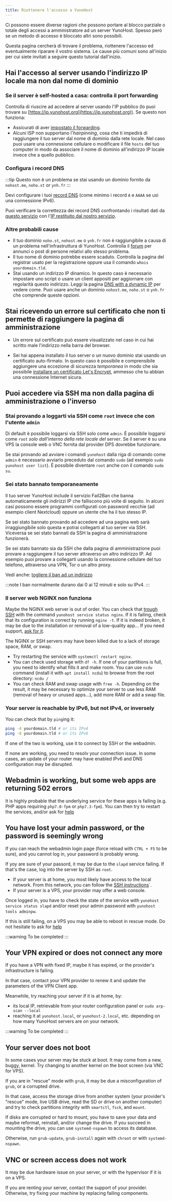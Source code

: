 ```yaml
---
title: Riottenere l'accesso a YunoHost
---
```


Ci possono essere diverse ragioni che possono portare al blocco parziale o totale degli accessi a amministratore ad un server YunoHost. Spesso però se un metodo di accesso è bloccato altri sono possibili.

Questa pagina cercherà di trovare il problema, riottenere l'accesso ed eventualmente riparare il vostro sistema. Le cause più comuni sono all'inizio per cui siete invitati a seguire questo tutorial dall'inizio.

## Hai l'accesso al server usando l'indirizzo IP locale ma non dal nome di dominio

### Se il server è self-hosted a casa: controlla il port forwarding

Controlla di riuscire ad accedere al server usando l'IP pubblico (lo puoi trovare su [https://ip.yunohost.org](https://ip.yunohost.org)). Se questo non funziona:

- Assicurati di aver [impostato il forwarding](/admin/install/post_install/port_forwarding).
- Alcuni ISP non supportano l'*hairpinning*, cosa che ti impedirà di raggiungere il tuo server dal nome di dominio dalla rete locale. Nel caso puoi usare una connessione cellulare o modificare il file `hosts` del tuo computer in modo da associare il nome di dominio all'indirizzo IP locale invece che a quello pubblico.

### Configura i record DNS

:::tip
Questo non è un problema se stai usando un dominio fornito da `nohost.me`, `noho.st` or `ynh.fr`
:::

Devi configurare i tuoi [record DNS](/admin/install/post_install/dns_config) (come minimo i record `A` e `AAAA` se usi una connessione IPv6).

Puoi verificare la correttezza dei record DNS confrontando i risultati dati da [questo servizio](https://www.whatsmydns.net/) con l'[IP restituito dal nostro servizio](https://ip.yunohost.org).

### Altre probabili cause

- Il tuo dominio `noho.st`, `nohost.me` o `ynh.fr` non è raggiungibile a causa di un problema nell'infrastruttura di YunoHost. Controlla il [forum](https://forum.yunohost.org/) per annunci o post di persone relativi allo stesso problema.
- Il tuo nome di dominio potrebbe essere scaduto. Controlla la pagina del registrar usato per la registrazione oppure usa il comando `whois yourdomain.tld`.
- Stai usando un indirizzo IP dinamico. In questo caso è necessario impostare uno script o usare un client appositi per aggiornare con regolarità questo indirizzo. Leggi la pagina [DNS with a dynamic IP](/admin/tutorials/domains/dns_dynamicip) per vedere come. Puoi usare anche un dominio `nohost.me`, `noho.st` o `ynh.fr` che comprende queste opzioni.

## Stai ricevendo un errore sul certificato che non ti permette di raggiungere la pagina di amministrazione

- Un errore sul certificato può essere visualizzato nel caso in cui hai scritto male l'indirizzo nella barra del browser.

- Sei hai appena installato il tuo server o un nuovo dominio stai usando un certificato auto-firmato. In questo caso è possibile e comprensibile aggiungere una eccezione di sicurezza *temporanea* in modo che sia possibile [installare un certificato Let's Encrypt](/admin/domains/certificate), ammesso che tu abbian una connessione Internet sicura.

## Puoi accedere via SSH ma non dalla pagina di amministrazione o l'inverso

### Stai provando a loggarti via SSH come `root` invece che con l'utente `admin`

Di default è possibile loggarsi via SSH solo come `admin`. È possibile loggarsi come `root` *solo dall'interno della rete locale del server*. Se il server è su una VPS la console web o VNC fornita dal provider DPS dovrebbe funzionare.

Se stai provando ad avviare i comandi `yunohost` dalla riga di comando come `admin` è necessario avviarlo preceduto dal comando `sudo` (ad esempio `sudo yunohost user list`). È possibile diventare `root` anche con il comando `sudo su`.

### Sei stato bannato temporaneamente

Il tuo server YunoHost include il servizio Fail2Ban che banna automaticamente gli indirizzi IP che falliscono più volte di seguito. In alcuni casi possono essere programmi configurati con password vecchie (ad esempio client Nextcloud) oppure un utente che ha il tuo stesso IP.

Se sei stato bannato provando ad accedere ad una pagina web sarà irraggiungibile solo questa e potrai collegarti al tuo server via SSH. Viceversa se sei stato bannati da SSH la pagina di amministrazione funzionerà.

Se sei stato bannato sia da SSH che dalla pagina di amministrazione puoi provare a raggiungere il tuo server attraverso un altro indirizzo IP. Ad esempio puoi provare a collegarti usando la connessione cellulare del tuo telefono, attraverso una VPN, Tor o un altro proxy.

Vedi anche: [togliere il ban ad un indirizzo](/admin/troubleshooting/fail2ban)

:::note
I ban normalmente durano dai 0 ai 12 minuti e solo su IPv4.
:::

### Il server web NGINX non funziona

Maybe the NGINX web server is out of order. You can check that [trough SSH](/admin/command_line) with the command `yunohost service status nginx`. If it is failing, check that its configuration is correct by running `nginx -t`. If it is indeed broken, it may be due to the installation or removal of a low-quality app... If you need support, [ask for it](/community/help).

The NGINX or SSH servers may have been killed due to a lack of storage space, RAM, or swap.

- Try restarting the service with `systemctl restart nginx`.
- You can check used storage with `df -h`. If one of your partitions is full, you need to identify what fills it and make room. You can use `ncdu` command (install it with `apt install ncdu`) to browse from the root directory: `ncdu /`
- You can check RAM and swap usage with `free -h`. Depending on the result, it may be necessary to optimize your server to use less RAM (removal of heavy or unused apps...), add more RAM or add a swap file.

### Your server is reachable by IPv6, but not IPv4, or inversely

You can check that by `ping`ing it:

```bash
ping -4 yourdomain.tld # or its IPv4
ping -6 yourdomain.tld # or its IPv6
```

If one of the two is working, use it to connect by SSH or the webadmin.

If none are working, you need to resolv your connection issue. In some cases, an update of your router may have enabled IPv6 and DNS configuration may be disrupted.

## Webadmin is working, but some web apps are returning 502 errors

It is highly probable that the underlying service for these apps is failing (e.g. PHP apps requiring `php7.0-fpm` or `php7.3-fpm`). You can then try to restart the services, and/or ask for [help](/community/help)

## You have lost your admin password, or the password is seemingly wrong

If you can reach the webadmin login page (force reload with `CTRL + F5` to be sure), and you cannot log in, your password is probably wrong.

If yoy are sure of your passord, it may be due to the `slapd` service failing. If that's the case, log into the server by SSH as `root`.

- If your server is at home, you most likely have access to the local network. From this network, you can follow the [SSH instructions](/admin/command_line)`.
- If your server is a VPS, your provider may offer a web console.

Once logged in, you have to check the state of the service with `yunohost service status slapd` and/or reset your admin password with `yunohost tools adminpw`.

If this is still failing, on a VPS you may be able to reboot in rescue mode. Do not hesitate to ask for [help](/community/help)

:::warning
To be completed
:::

## Your VPN expired or does not connect any more

If you have a VPN with fixed IP, maybe it has expired, or the provider's infrastructure is failing.

In that case, contact your VPN provider to renew it and update the parameters of the VPN Client app.

Meanwhile, try reaching your server if it is at home, by:

- its local IP, retrievable from your router configuration panel or `sudo arp-scan --local`
- reaching it at `yunohost.local`, or `yunohost-2.local`, etc. depending on how many YunoHost servers are on your network.

:::warning
To be completed
:::

## Your server does not boot

In some cases your server may be stuck at boot. It may come from a new, buggy, kernel. Try changing to another kernel on the boot screen (via VNC for VPS).

If you are in "rescue" mode with `grub`, it may be due a misconfiguration of `grub`, or a corrupted drive.

In that case, access the storage drive from another system (your provider's "rescue" mode, live USB drive, read the SD or drive on another computer) and try to check partitions integrity with `smartctl`, `fsck`, and `mount`.

If disks are corrupted or hard to mount, you have to save your data and maybe reformat, reinstall, and/or change the drive. If you succeed in mounting the drive, you can use `systemd-nspawn` to access its database.

Otherwise, run `grub-update`, `grub-install` again with `chroot` or with `systemd-nspawn`.

## VNC or screen access does not work

It may be due hardware issue on your server, or with the hypervisor if it is on a VPS.

If you are renting your server, contact the support of your provider. Otherwise, try fixing your machine by replacing failing components.
